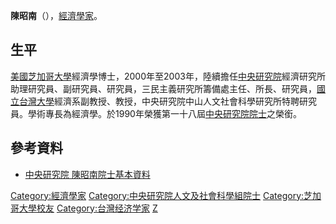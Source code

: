 {{Otheruses
|subject=中央研究院院士
|other=其他同名人士
|陈昭南 (消歧义)
|disambig=無
}}
{{expand|time=2016-04-14T09:04:44+00:00}}
'''陳昭南'''（{{bd|1936年|5月1日|2008年|10月21日|catIdx=Chen陳昭南}}），[[經濟學家|經濟學家]]。

== 生平 ==
[[美國|美國]][[芝加哥大學|芝加哥大學]]經濟學博士，2000年至2003年，陸續擔任[[中央研究院|中央研究院]]經濟研究所助理研究員、副研究員、研究員，三民主義研究所籌備處主任、所長、研究員，[[國立台灣大學|國立台灣大學]]經濟系副教授、教授，中央研究院中山人文社會科學研究所特聘研究員。學術專長為經濟學。於1990年榮獲第一十八屆[[中央研究院院士|中央研究院院士]]之榮銜。

==參考資料==
*[https://academicians.sinica.edu.tw/02.php?func=22&_op=?ID:H025&_session=z8X56dE3KLvb9*19 中央研究院 陳昭南院士基本資料]{{Dead link|date=2019年11月 |bot=InternetArchiveBot |fix-attempted=yes }}

{{中央研究院第十八届院士}}
{{DEFAULTSORT:Chen陳昭南}}
[[Category:經濟學家|Category:經濟學家]]
[[Category:中央研究院人文及社會科學組院士|Category:中央研究院人文及社會科學組院士]]
[[Category:芝加哥大學校友|Category:芝加哥大學校友]]
[[Category:台灣经济学家|Category:台灣经济学家]]
[[Category:陳姓|Z]]
